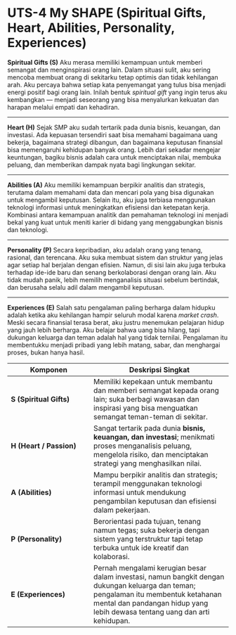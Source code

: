 # UTS-4 My SHAPE (Spiritual Gifts, Heart, Abilities, Personality, Experiences)


**Spiritual Gifts (S)**
Aku merasa memiliki kemampuan untuk memberi semangat dan menginspirasi orang lain. Dalam situasi sulit, aku sering mencoba membuat orang di sekitarku tetap optimis dan tidak kehilangan arah. Aku percaya bahwa setiap kata penyemangat yang tulus bisa menjadi energi positif bagi orang lain. Inilah bentuk *spiritual gift* yang ingin terus aku kembangkan — menjadi seseorang yang bisa menyalurkan kekuatan dan harapan melalui empati dan kehadiran.

---

**Heart (H)**
Sejak SMP aku sudah tertarik pada dunia bisnis, keuangan, dan investasi. Ada kepuasan tersendiri saat bisa memahami bagaimana uang bekerja, bagaimana strategi dibangun, dan bagaimana keputusan finansial bisa memengaruhi kehidupan banyak orang. Lebih dari sekadar mengejar keuntungan, bagiku bisnis adalah cara untuk menciptakan nilai, membuka peluang, dan memberikan dampak nyata bagi lingkungan sekitar.

---

**Abilities (A)**
Aku memiliki kemampuan berpikir analitis dan strategis, terutama dalam memahami data dan mencari pola yang bisa digunakan untuk mengambil keputusan. Selain itu, aku juga terbiasa menggunakan teknologi informasi untuk meningkatkan efisiensi dan ketepatan kerja. Kombinasi antara kemampuan analitik dan pemahaman teknologi ini menjadi bekal yang kuat untuk meniti karier di bidang yang menggabungkan bisnis dan teknologi.

---

**Personality (P)**
Secara kepribadian, aku adalah orang yang tenang, rasional, dan terencana. Aku suka membuat sistem dan struktur yang jelas agar setiap hal berjalan dengan efisien. Namun, di sisi lain aku juga terbuka terhadap ide-ide baru dan senang berkolaborasi dengan orang lain. Aku tidak mudah panik, lebih memilih menganalisis situasi sebelum bertindak, dan berusaha selalu adil dalam mengambil keputusan.

---

**Experiences (E)**
Salah satu pengalaman paling berharga dalam hidupku adalah ketika aku kehilangan hampir seluruh modal karena *market crash*. Meski secara finansial terasa berat, aku justru menemukan pelajaran hidup yang jauh lebih berharga. Aku belajar bahwa uang bisa hilang, tapi dukungan keluarga dan teman adalah hal yang tidak ternilai. Pengalaman itu membentukku menjadi pribadi yang lebih matang, sabar, dan menghargai proses, bukan hanya hasil.

| Komponen | Deskripsi Singkat |
|-----------|------------------|
| **S (Spiritual Gifts)** | Memiliki kepekaan untuk membantu dan memberi semangat kepada orang lain; suka berbagi wawasan dan inspirasi yang bisa menguatkan semangat teman-teman di sekitar. |
| **H (Heart / Passion)** | Sangat tertarik pada dunia **bisnis, keuangan, dan investasi**; menikmati proses menganalisis peluang, mengelola risiko, dan menciptakan strategi yang menghasilkan nilai. |
| **A (Abilities)** | Mampu berpikir analitis dan strategis; terampil menggunakan teknologi informasi untuk mendukung pengambilan keputusan dan efisiensi dalam pekerjaan. |
| **P (Personality)** | Berorientasi pada tujuan, tenang namun tegas; suka bekerja dengan sistem yang terstruktur tapi tetap terbuka untuk ide kreatif dan kolaborasi. |
| **E (Experiences)** | Pernah mengalami kerugian besar dalam investasi, namun bangkit dengan dukungan keluarga dan teman; pengalaman itu membentuk ketahanan mental dan pandangan hidup yang lebih dewasa tentang uang dan arti kehidupan. |
